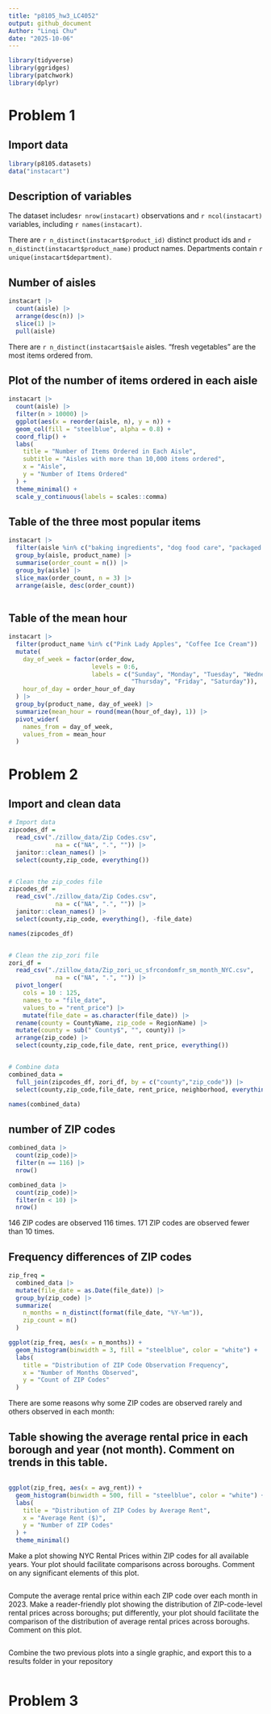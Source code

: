 ```yaml
---
title: "p8105_hw3_LC4052"
output: github_document
Author: "Linqi Chu"
date: "2025-10-06"
---
```


```r
library(tidyverse)
library(ggridges)
library(patchwork)
library(dplyr)

```


# Problem 1

## Import data

```r
library(p8105.datasets)
data("instacart")
```

## Description of variables

The dataset includes`r nrow(instacart)` observations and `r ncol(instacart)` variables, including `r names(instacart)`.

There are `r n_distinct(instacart$product_id)` distinct product ids and `r n_distinct(instacart$product_name)` product names. Departments contain `r unique(instacart$department)`.

## Number of aisles

```r
instacart |>
  count(aisle) |>
  arrange(desc(n)) |>
  slice(1) |>
  pull(aisle)

```
There are `r n_distinct(instacart$aisle` aisles. "fresh vegetables" are the most items ordered from.

## Plot of the number of items ordered in each aisle

```r
instacart |>
  count(aisle) |>
  filter(n > 10000) |>
  ggplot(aes(x = reorder(aisle, n), y = n)) +
  geom_col(fill = "steelblue", alpha = 0.8) +
  coord_flip() +
  labs(
    title = "Number of Items Ordered in Each Aisle",
    subtitle = "Aisles with more than 10,000 items ordered",
    x = "Aisle",
    y = "Number of Items Ordered"
  ) +
  theme_minimal() +
  scale_y_continuous(labels = scales::comma)

```

## Table of the three most popular items

```r
instacart |>
  filter(aisle %in% c("baking ingredients", "dog food care", "packaged vegetables fruits")) |>
  group_by(aisle, product_name) |>
  summarise(order_count = n()) |>
  group_by(aisle) |>
  slice_max(order_count, n = 3) |>
  arrange(aisle, desc(order_count))
 
```

## Table of the mean hour

```r
instacart |>
  filter(product_name %in% c("Pink Lady Apples", "Coffee Ice Cream")) |>
  mutate(
    day_of_week = factor(order_dow,
                       levels = 0:6,
                       labels = c("Sunday", "Monday", "Tuesday", "Wednesday",
                                  "Thursday", "Friday", "Saturday")),
    hour_of_day = order_hour_of_day
  ) |>
  group_by(product_name, day_of_week) |>
  summarize(mean_hour = round(mean(hour_of_day), 1)) |>
  pivot_wider(
    names_from = day_of_week,
    values_from = mean_hour
  )

```


# Problem 2

## Import and clean data

```r
# Import data
zipcodes_df = 
  read_csv("./zillow_data/Zip Codes.csv",
             na = c("NA", ".", "")) |>
  janitor::clean_names() |>
  select(county,zip_code, everything())


# Clean the zip_codes file
zipcodes_df = 
  read_csv("./zillow_data/Zip Codes.csv",
             na = c("NA", ".", "")) |>
  janitor::clean_names() |>
  select(county,zip_code, everything(), -file_date)

names(zipcodes_df)


# Clean the zip_zori file
zori_df = 
  read_csv("./zillow_data/Zip_zori_uc_sfrcondomfr_sm_month_NYC.csv",
             na = c("NA", ".", "")) |>
  pivot_longer(
    cols = 10 : 125,
    names_to = "file_date", 
    values_to = "rent_price") |>
    mutate(file_date = as.character(file_date)) |>
  rename(county = CountyName, zip_code = RegionName) |>                       
  mutate(county = sub(" County$", "", county)) |> 
  arrange(zip_code) |>
  select(county,zip_code,file_date, rent_price, everything())


# Combine data
combined_data = 
  full_join(zipcodes_df, zori_df, by = c("county","zip_code")) |>
  select(county,zip_code,file_date, rent_price, neighborhood, everything())

names(combined_data)

```
## number of ZIP codes

```r
combined_data |>
  count(zip_code)|>
  filter(n == 116) |>
  nrow()

combined_data |>
  count(zip_code)|>
  filter(n < 10) |>
  nrow()

```
146 ZIP codes are observed 116 times.
171 ZIP codes are observed fewer than 10 times.


## Frequency differences of ZIP codes

```r
zip_freq =
  combined_data |>
  mutate(file_date = as.Date(file_date)) |>
  group_by(zip_code) |>
  summarize(
    n_months = n_distinct(format(file_date, "%Y-%m")),
    zip_count = n()
  )

ggplot(zip_freq, aes(x = n_months)) +
  geom_histogram(binwidth = 3, fill = "steelblue", color = "white") +
  labs(
    title = "Distribution of ZIP Code Observation Frequency",
    x = "Number of Months Observed",
    y = "Count of ZIP Codes"
  )
```
There are some reasons why some ZIP codes are observed rarely and others observed in each month:




## Table showing the average rental price in each borough and year (not month). Comment on trends in this table.

```r





```

```r
ggplot(zip_freq, aes(x = avg_rent)) +
  geom_histogram(binwidth = 500, fill = "steelblue", color = "white") +
  labs(
    title = "Distribution of ZIP Codes by Average Rent",
    x = "Average Rent ($)",
    y = "Number of ZIP Codes"
  ) +
  theme_minimal()
```


Make a plot showing NYC Rental Prices within ZIP codes for all available years. Your plot should facilitate comparisons across boroughs. Comment on any significant elements of this plot.

```r







```


 
Compute the average rental price within each ZIP code over each month in 2023. Make a reader-friendly plot showing the distribution of ZIP-code-level rental prices across boroughs; put differently, your plot should facilitate the comparison of the distribution of average rental prices across boroughs. Comment on this plot.

```r

```






Combine the two previous plots into a single graphic, and export this to a results folder in your repository

```r

```




# Problem 3

```r

```


```r

```










